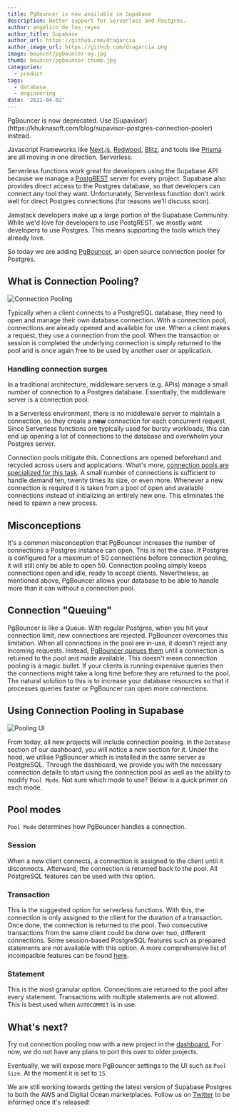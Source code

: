 ```yaml
---
title: PgBouncer is now available in Supabase
description: Better support for Serverless and Postgres.
author: angelico_de_los_reyes
author_title: Supabase
author_url: https://github.com/dragarcia
author_image_url: https://github.com/dragarcia.png
image: bouncer/pgbouncer-og.jpg
thumb: bouncer/pgbouncer-thumb.jpg
categories:
  - product
tags:
  - database
  - engineering
date: '2021-04-02'
---
```


<Admonition type="caution">
  PgBouncer is now deprecated. Use
  [Supavisor](https://khuknasoft.com/blog/supavisor-postgres-connection-pooler) instead.
</Admonition>

Javascript Frameworks like [Next.js,](https://nextjs.org/) [Redwood](https://redwoodjs.com/), [Blitz](https://blitzjs.com/), and tools
like [Prisma](https://www.prisma.io/docs/guides/deployment/deployment#pgbouncer) are all moving in one direction. Serverless.

Serverless functions work great for developers using the Supabase API because we manage a [PostgREST](https://postgrest.org/en/v7.0.0/)
server for every project. Supabase also provides direct access to the Postgres database, so that developers can connect any tool they want.
Unfortunately, Serverless function don't work well for direct Postgres connections (for reasons we'll discuss soon).

Jamstack developers make up a large portion of the Supabase Community. While we'd love for developers to use PostgREST, we mostly want
developers to use Postgres. This means supporting the tools which they already love.

So today we are adding [PgBouncer](https://www.pgbouncer.org/), an open source connection pooler for Postgres.

## What is Connection Pooling?

![Connection Pooling](/images/blog/bouncer/connection-pool.png)

Typically when a client connects to a PostgreSQL database, they need to open and manage their own database connection. With a connection pool,
connections are already opened and available for use. When a client makes a request, they use a connection from the pool. When the transaction
or session is completed the underlying connection is simply returned to the pool and is once again free to be used by another user or application.

### Handling connection surges

In a traditional architecture, middleware servers (e.g. APIs) manage a small number of connection to a Postgres database.
Essentially, the middleware server is a connection pool.

In a Serverless environment, there is no middleware server to maintain a connection, so they create a **new** connection for
each concurrent request. Since Serverless functions are typically used for bursty workloads, this can end up opening a lot of
connections to the database and overwhelm your Postgres server.

Connection pools mitigate this. Connections are opened beforehand and recycled across users and applications. What's more,
[connection pools are specialized for this task](https://medium.com/@k.wahome/database-connections-less-is-more-86c406b6fad).
A small number of connections is sufficient to handle demand ten, twenty times its size, or even more. Whenever a new connection
is required it is taken from a pool of open and available connections instead of initializing an entirely new one. This eliminates
the need to spawn a new process.

## Misconceptions

It's a common misconception that PgBouncer increases the number of connections a Postgres instance can open.
This is not the case. If Postgres is configured for a maximum of 50 connections before connection pooling, it
will still only be able to open 50. Connection pooling simply keeps connections open and idle, ready to accept clients. Nevertheless,
as mentioned above, PgBouncer allows your database to be able to handle more than it can without a connection pool.

## Connection "Queuing"

PgBouncer is like a Queue. With regular Postgres, when you hit your connection limit, new connections are rejected. PgBouncer overcomes this
limitation. When all connections in the pool are in-use, it doesn't reject any incoming requests. Instead,
[PgBouncer queues them](https://www.percona.com/blog/connection-queuing-in-pgbouncer-is-it-a-magical-remedy/) until a
connection is returned to the pool and made available. This doesn't mean connection pooling is a magic bullet. If your clients is
running expensive queries then the connections might take a long time before they are returned to the pool. The natural solution to
this is to increase your database resources so that it processes queries faster or PgBouncer can open more connections.

## Using Connection Pooling in Supabase

![Pooling UI](/images/blog/bouncer/pooler-supabase.png)

From today, all new projects will include connection pooling. In the `Database` section of our dashboard, you will notice a new section for it.
Under the hood, we utilise PgBouncer which is installed in the same server as PostgreSQL. Through the dashboard, we provide you with the
necessary connection details to start using the connection pool as well as the ability to modify `Pool Mode`. Not sure which mode to use?
Below is a quick primer on each mode.

## Pool modes

`Pool Mode` determines how PgBouncer handles a connection.

### Session

When a new client connects, a connection is assigned to the client until it disconnects. Afterward, the connection is returned back to the pool. All PostgreSQL features can be used with this option.

### Transaction

This is the suggested option for serverless functions. With this, the connection is only assigned to the client for the duration of a transaction. Once done, the connection is returned to the pool. Two consecutive transactions from the same client could be done over two, different connections. Some session-based PostgreSQL features such as prepared statements are not available with this option. A more comprehensive list of incompatible features can be found [here](https://www.pgbouncer.org/features.html).

### Statement

This is the most granular option. Connections are returned to the pool after every statement. Transactions with multiple statements are not allowed. This is best used when `AUTOCOMMIT` is in use.

## What's next?

Try out connection pooling now with a new project in the [dashboard.](https://khuknasoft.com/dashboard) For now, we do not have any plans to port this over to older projects.

Eventually, we will expose more PgBouncer settings to the UI such as `Pool Size`. At the moment it is set to `15`.

We are still working towards getting the latest version of Supabase Postgres to both the AWS and Digital Ocean marketplaces. Follow us on [Twitter](https://twitter.com/supabase) to be informed once it's released!
